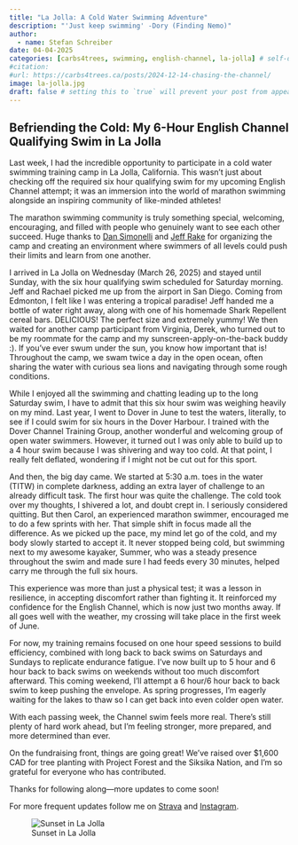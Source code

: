 ```yaml
---
title: "La Jolla: A Cold Water Swimming Adventure"
description: "'Just keep swimming' -Dory (Finding Nemo)"
author:
  - name: Stefan Schreiber
date: 04-04-2025
categories: [carbs4trees, swimming, english-channel, la-jolla] # self-defined categories
#citation: 
#url: https://carbs4trees.ca/posts/2024-12-14-chasing-the-channel/ 
image: la-jolla.jpg
draft: false # setting this to `true` will prevent your post from appearing on your listing page until you're ready!
---
```


## Befriending the Cold: My 6-Hour English Channel Qualifying Swim in La Jolla
Last week, I had the incredible opportunity to participate in a cold water swimming training camp in La Jolla, California. This wasn’t just about checking off the required six hour qualifying swim for my upcoming English Channel attempt; it was an immersion into the world of marathon swimming alongside an inspiring community of like-minded athletes!

The marathon swimming community is truly something special, welcoming, encouraging, and filled with people who genuinely want to see each other succeed. Huge thanks to [Dan Simonelli](https://openwaterswimacademy.com/) and [Jeff Rake](https://www.iswim4.org/blog/jeff-rake-our-founder) for organizing the camp and creating an environment where swimmers of all levels could push their limits and learn from one another. 

I arrived in La Jolla on Wednesday (March 26, 2025) and stayed until Sunday, with the six hour qualifying swim scheduled for Saturday morning. Jeff and Rachael picked me up from the airport in San Diego. Coming from Edmonton, I felt like I was entering a tropical paradise! Jeff handed me a bottle of water right away, along with one of his homemade Shark Repellent cereal bars. DELICIOUS! The perfect size and extremely yummy! We then waited for another camp participant from Virginia, Derek, who turned out to be my roommate for the camp and my sunscreen-apply-on-the-back buddy :). If you’ve ever swum under the sun, you know how important that is! Throughout the camp, we swam twice a day in the open ocean, often sharing the water with curious sea lions and navigating through some rough conditions.

While I enjoyed all the swimming and chatting leading up to the long Saturday swim, I have to admit that this six hour swim was weighing heavily on my mind. Last year, I went to Dover in June to test the waters, literally, to see if I could swim for six hours in the Dover Harbour. I trained with the Dover Channel Training Group, another wonderful and welcoming group of open water swimmers. However, it turned out I was only able to build up to a 4 hour swim because I was shivering and way too cold. At that point, I really felt deflated, wondering if I might not be cut out for this sport.

And then, the big day came. We started at 5:30 a.m. toes in the water (TITW) in complete darkness, adding an extra layer of challenge to an already difficult task. The first hour was quite the challenge. The cold took over my thoughts, I shivered a lot, and doubt crept in. I seriously considered quitting. But then Carol, an experienced marathon swimmer, encouraged me to do a few sprints with her. That simple shift in focus made all the difference. As we picked up the pace, my mind let go of the cold, and my body slowly started to accept it. It never stopped being cold, but swimming next to my awesome kayaker, Summer, who was a steady presence throughout the swim and made sure I had feeds every 30 minutes, helped carry me through the full six hours.

This experience was more than just a physical test; it was a lesson in resilience, in accepting discomfort rather than fighting it. It reinforced my confidence for the English Channel, which is now just two months away. If all goes well with the weather, my crossing will take place in the first week of June.

For now, my training remains focused on one hour speed sessions to build efficiency, combined with long back to back swims on Saturdays and Sundays to replicate endurance fatigue. I’ve now built up to 5 hour and 6 hour back to back swims on weekends without too much discomfort afterward. This coming weekend, I’ll attempt a 6 hour/6 hour back to back swim to keep pushing the envelope. As spring progresses, I’m eagerly waiting for the lakes to thaw so I can get back into even colder open water.

With each passing week, the Channel swim feels more real. There’s still plenty of hard work ahead, but I’m feeling stronger, more prepared, and more determined than ever.

On the fundraising front, things are going great! We’ve raised over $1,600 CAD for tree planting with Project Forest and the Siksika Nation, and I’m so grateful for everyone who has contributed. 

Thanks for following along—more updates to come soon!

For more frequent updates follow me on [Strava](https://www.strava.com/athletes/2224756) and [Instagram](https://www.instagram.com/carbs4trees/).

![Sunset in La Jolla](sunset_la_jolla.jpg){width=80%,fig-align="left"}
